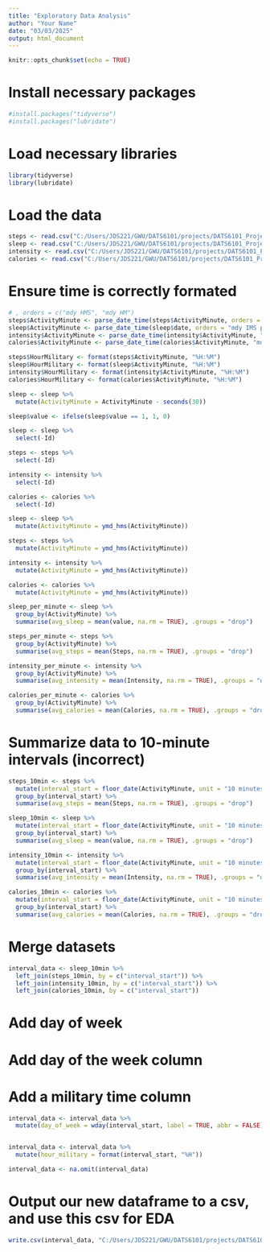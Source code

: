 ```yaml
---
title: "Exploratory Data Analysis"
author: "Your Name"
date: "03/03/2025"
output: html_document
---
```


```r
knitr::opts_chunk$set(echo = TRUE)
```

# Install necessary packages
```r
#install.packages("tidyverse")
#install.packages("lubridate")
```

# Load necessary libraries
```r
library(tidyverse)
library(lubridate)
```

# Load the data
```r
steps <- read.csv("C:/Users/JDS221/GWU/DATS6101/projects/DATS6101_Project/data/fitbit/mturkfitbit_export_month1/minuteStepsNarrow_merged.csv")
sleep <- read.csv("C:/Users/JDS221/GWU/DATS6101/projects/DATS6101_Project/data/fitbit/mturkfitbit_export_month1/minuteSleep_merged.csv")
intensity <- read.csv("C:/Users/JDS221/GWU/DATS6101/projects/DATS6101_Project/data/fitbit/mturkfitbit_export_month1/minuteIntensitiesNarrow_merged.csv")
calories <- read.csv("C:/Users/JDS221/GWU/DATS6101/projects/DATS6101_Project/data/fitbit/mturkfitbit_export_month1/minuteCaloriesNarrow_merged.csv")
```

# Ensure time is correctly formated
```r
# , orders = c("mdy HMS", "mdy HM")
steps$ActivityMinute <- parse_date_time(steps$ActivityMinute, orders = "mdy IMS p")
sleep$ActivityMinute <- parse_date_time(sleep$date, orders = "mdy IMS p")
intensity$ActivityMinute <- parse_date_time(intensity$ActivityMinute, "mdy IMS p")
calories$ActivityMinute <- parse_date_time(calories$ActivityMinute, "mdy IMS p")
```

```r
steps$HourMilitary <- format(steps$ActivityMinute, "%H:%M")
sleep$HourMilitary <- format(sleep$ActivityMinute, "%H:%M")
intensity$HourMilitary <- format(intensity$ActivityMinute, "%H:%M")
calories$HourMilitary <- format(calories$ActivityMinute, "%H:%M")
```

```r
sleep <- sleep %>%
  mutate(ActivityMinute = ActivityMinute - seconds(30))

sleep$value <- ifelse(sleep$value == 1, 1, 0)
```

```r
sleep <- sleep %>%
  select(-Id)

steps <- steps %>%
  select(-Id)

intensity <- intensity %>%
  select(-Id)

calories <- calories %>%
  select(-Id)
```

```r
sleep <- sleep %>%
  mutate(ActivityMinute = ymd_hms(ActivityMinute))

steps <- steps %>%
  mutate(ActivityMinute = ymd_hms(ActivityMinute))

intensity <- intensity %>%
  mutate(ActivityMinute = ymd_hms(ActivityMinute))

calories <- calories %>%
  mutate(ActivityMinute = ymd_hms(ActivityMinute))
```

```r
sleep_per_minute <- sleep %>%
  group_by(ActivityMinute) %>%
  summarise(avg_sleep = mean(value, na.rm = TRUE), .groups = "drop")

steps_per_minute <- steps %>%
  group_by(ActivityMinute) %>%
  summarise(avg_steps = mean(Steps, na.rm = TRUE), .groups = "drop")

intensity_per_minute <- intensity %>%
  group_by(ActivityMinute) %>%
  summarise(avg_intensity = mean(Intensity, na.rm = TRUE), .groups = "drop")

calories_per_minute <- calories %>%
  group_by(ActivityMinute) %>%
  summarise(avg_calories = mean(Calories, na.rm = TRUE), .groups = "drop")
```

# Summarize data to 10-minute intervals (incorrect)
```r
steps_10min <- steps %>%
  mutate(interval_start = floor_date(ActivityMinute, unit = "10 minutes")) %>%
  group_by(interval_start) %>%
  summarise(avg_steps = mean(Steps, na.rm = TRUE), .groups = "drop") 

sleep_10min <- sleep %>%
  mutate(interval_start = floor_date(ActivityMinute, unit = "10 minutes")) %>%
  group_by(interval_start) %>%
  summarise(avg_sleep = mean(value, na.rm = TRUE), .groups = "drop")

intensity_10min <- intensity %>%
  mutate(interval_start = floor_date(ActivityMinute, unit = "10 minutes")) %>%
  group_by(interval_start) %>%
  summarise(avg_intensity = mean(Intensity, na.rm = TRUE), .groups = "drop")

calories_10min <- calories %>%
  mutate(interval_start = floor_date(ActivityMinute, unit = "10 minutes")) %>%
  group_by(interval_start) %>%
  summarise(avg_calories = mean(Calories, na.rm = TRUE), .groups = "drop")
```

# Merge datasets
```r
interval_data <- sleep_10min %>%
  left_join(steps_10min, by = c("interval_start")) %>%
  left_join(intensity_10min, by = c("interval_start")) %>%
  left_join(calories_10min, by = c("interval_start"))
```

# Add day of week
# Add day of the week column
# Add a military time column
```r
interval_data <- interval_data %>%
  mutate(day_of_week = wday(interval_start, label = TRUE, abbr = FALSE))


interval_data <- interval_data %>%
  mutate(hour_military = format(interval_start, "%H"))
```

```r
interval_data <- na.omit(interval_data)
```


# Output our new dataframe to a csv, and use this csv for EDA
```r
write.csv(interval_data, "C:/Users/JDS221/GWU/DATS6101/projects/DATS6101_Project/data/fitbit/timestep_data/intervals.csv", row.names = FALSE)
```